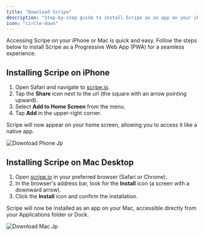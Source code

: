 ```yaml
---
title: "Download Scripe"
description: "Step-by-step guide to install Scripe as an app on your iPhone or Mac."
icon: "circle-down"
---
```


Accessing Scripe on your iPhone or Mac is quick and easy. Follow the steps below to install Scripe as a Progressive Web App (PWA) for a seamless experience.

## Installing Scripe on iPhone

1. Open Safari and navigate to [scripe.io](http://scripe.io).
2. Tap the **Share** icon next to the url (the square with an arrow pointing upward).
3. Select **Add to Home Screen** from the menu.
4. Tap **Add** in the upper-right corner.

Scripe will now appear on your home screen, allowing you to access it like a native app.

![Download Phone Jp](/images/download-phone.jpg)

## Installing Scripe on Mac Desktop

1. Open [scripe.io](http://scripe.io) in your preferred browser (Safari or Chrome).
2. In the browser's address bar, look for the **Install** icon (a screen with a downward arrow).
3. Click the **Install** icon and confirm the installation.

Scripe will now be installed as an app on your Mac, accessible directly from your Applications folder or Dock.

![Download Mac Jp](/images/download-mac.jpg)